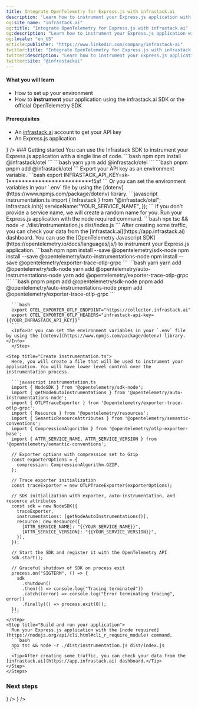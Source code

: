 ```yaml
---
title: Integrate OpenTelemetry for Express.js with infrastack.ai
description: 'Learn how to instrument your Express.js application with infrastack.ai and OpenTelemetry for comprehensive observability and performance insights.'
og:site_name: "infrastack.ai"
og:title: "Integrate OpenTelemetry for Express.js with infrastack.ai"
og:description: "Learn how to instrument your Express.js application with infrastack.ai and OpenTelemetry for comprehensive observability and performance insights."
og:locale: "en_US"
article:publisher: "https://www.linkedin.com/company/infrastack-ai"
twitter:title: "Integrate OpenTelemetry for Express.js with infrastack.ai"
twitter:description: "Learn how to instrument your Express.js application with infrastack.ai and OpenTelemetry for comprehensive observability and performance insights."
twitter:site: "@infrastackai"
---
```



#### What you will learn
- How to set up your environment
- How to <Tooltip tip="To make an application observable, it must be instrumented: That is, code from the system's components must emit traces, metrics, and logs."> **instrument** </Tooltip> your application using the infrastack.ai SDK or the official OpenTelemetry SDK

#### Prerequisites
- An [infrastack.ai](https://app.infrastack.ai) account to get your API key
- An Express.js application

<CardGroup cols={1}>
  <Card title="Follow the example project on GitHub" href="https://github.com/infrastackai/infrastack/tree/main/examples/expressjs"
  icon={<GithubIcon />}
  />
</CardGroup>
### Getting started
<Tabs>
  <Tab title="Using the Infrastack SDK">
   You can use the Infrastack SDK to instrument your Express.js application with a single line of code.
    <Steps>
      <Step title="Install the NPM package">
        <CodeGroup>
          ```bash npm
          npm install @infrastack/otel
          ```
          ```bash yarn
          yarn add @infrastack/otel
          ```
          ```bash pnpm
          pnpm add @infrastack/otel
          ```
        </CodeGroup>
      </Step>
      <Step title="Prepare your environment">
        Export your API key as an environment variable.
        ```bash
        export INFRASTACK_API_KEY=sk-1*************************f5af
        ```
        <Info>Or you can set the environment variables in your `.env` file by using the [dotenv](https://www.npmjs.com/package/dotenv) library.</Info>
      </Step>
      <Step title="Create instrumentation.ts">
        ```javascript instrumentation.ts
        import { Infrastack } from "@infrastack/otel"; 
        Infrastack.init({
          serviceName:"YOUR_SERVICE_NAME",
        });
        ```
        <Info>If you don't provide a service name, we will create a random name for you.</Info>
      </Step>
      <Step title="Build and run your application">
        Run your Express.js application with the node required command.
        ```bash
        npx tsc && node -r ./dist/instrumentation.js dist/index.js
        ```
        <Tip>After creating some traffic, you can check your data from the [infrastack.ai](https://app.infrastack.ai) dashboard.</Tip>
      </Step>
    </Steps>
  </Tab>
  <Tab title="Using the OpenTelemetry SDK">
    You can use the [OpenTelemetry Javascript SDK](https://opentelemetry.io/docs/languages/js/) to instrument your Express.js application.
    <Steps>
      <Step title="Install the NPM packages">
        <CodeGroup>
          ```bash npm
          npm install --save @opentelemetry/sdk-node
          npm install --save @opentelemetry/auto-instrumentations-node
          npm install --save @opentelemetry/exporter-trace-otlp-grpc
          ```
          ```bash yarn
          yarn add @opentelemetry/sdk-node
          yarn add @opentelemetry/auto-instrumentations-node
          yarn add @opentelemetry/exporter-trace-otlp-grpc
          ```
          ```bash pnpm
          pnpm add @opentelemetry/sdk-node
          pnpm add @opentelemetry/auto-instrumentations-node
          pnpm add @opentelemetry/exporter-trace-otlp-grpc
          ```
        </CodeGroup>
      </Step>
      <Step title = "Prepare your environment">
     
      ```bash
      export OTEL_EXPORTER_OTLP_ENDPOINT="https://collector.infrastack.ai"
      export OTEL_EXPORTER_OTLP_HEADERS="infrastack-api-key={{YOUR_INFRASTACK_API_KEY}}"
      ```
      <Info>Or you can set the environment variables in your `.env` file by using the [dotenv](https://www.npmjs.com/package/dotenv) library.</Info>
      </Step>

    <Step title="Create instrumentation.ts">
      Here, you will create a file that will be used to instrument your application. You will have lower level control over the instrumentation process.
        
      ```javascript instrumentation.ts
      import { NodeSDK } from '@opentelemetry/sdk-node';
      import { getNodeAutoInstrumentations } from '@opentelemetry/auto-instrumentations-node';
      import { OTLPTraceExporter } from '@opentelemetry/exporter-trace-otlp-grpc';
      import { Resource } from '@opentelemetry/resources';
      import { SemanticResourceAttributes } from '@opentelemetry/semantic-conventions';
      import { CompressionAlgorithm } from '@opentelemetry/otlp-exporter-base';
      import { ATTR_SERVICE_NAME, ATTR_SERVICE_VERSION } from '@opentelemetry/semantic-conventions';

      // Exporter options with compression set to Gzip
      const exporterOptions = {
        compression: CompressionAlgorithm.GZIP,
      };

      // Trace exporter initialization
      const traceExporter = new OTLPTraceExporter(exporterOptions);

      // SDK initialization with exporter, auto-instrumentation, and resource attributes
      const sdk = new NodeSDK({
        traceExporter,
        instrumentations: [getNodeAutoInstrumentations()],
        resource: new Resource({
          [ATTR_SERVICE_NAME]: "{{YOUR_SERVICE_NAME}}",
          [ATTR_SERVICE_VERSION]: "{{YOUR_SERVICE_VERSION}}",
        }),
      });

      // Start the SDK and register it with the OpenTelemetry API
      sdk.start();

      // Graceful shutdown of SDK on process exit
      process.on("SIGTERM", () => {
        sdk
          .shutdown()
          .then(() => console.log("Tracing terminated"))
          .catch((error) => console.log("Error terminating tracing", error))
          .finally(() => process.exit(0));
      });
      ```
    </Step>
    <Step title="Build and run your application">
      Run your Express.js application with the [node required](https://nodejs.org/api/cli.html#cli_r_require_module) command.
      ```bash
      npx tsc && node -r ./dist/instrumentation.js dist/index.js
      ```
      <Tip>After creating some traffic, you can check your data from the [infrastack.ai](https://app.infrastack.ai) dashboard.</Tip>
    </Step>
    </Steps>
  </Tab>
</Tabs>

### Next steps
<CardGroup cols={2}>
  <Card title="Javascript SDK Reference" href="/sdk-reference/javascript/configuration" 
  icon={<JsIcon />}
  />
  <Card title="Explore the Express.js example project" href="https://github.com/infrastackai/infrastack/tree/main/examples/expressjs"
  icon={<GithubIcon />}
  />
</CardGroup>
